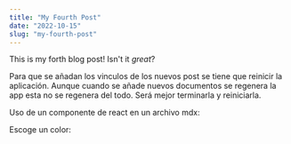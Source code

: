 ```yaml
---
title: "My Fourth Post"
date: "2022-10-15"
slug: "my-fourth-post"
---
```


This is my forth blog post! Isn't it *great*?

Para que se añadan los vinculos de los nuevos post se tiene que reinicir la aplicación. Aunque cuando se añade nuevos documentos se regenera la app esta no se regenera del todo. Será mejor terminarla y reiniciarla.

Uso de un componente de react en un archivo mdx:

Escoge un color:

<SketchPicker />

